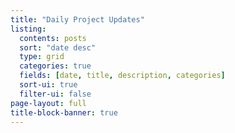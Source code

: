 ```yaml
---
title: "Daily Project Updates"
listing:
  contents: posts
  sort: "date desc"
  type: grid
  categories: true
  fields: [date, title, description, categories]
  sort-ui: true
  filter-ui: false
page-layout: full
title-block-banner: true
---
```



